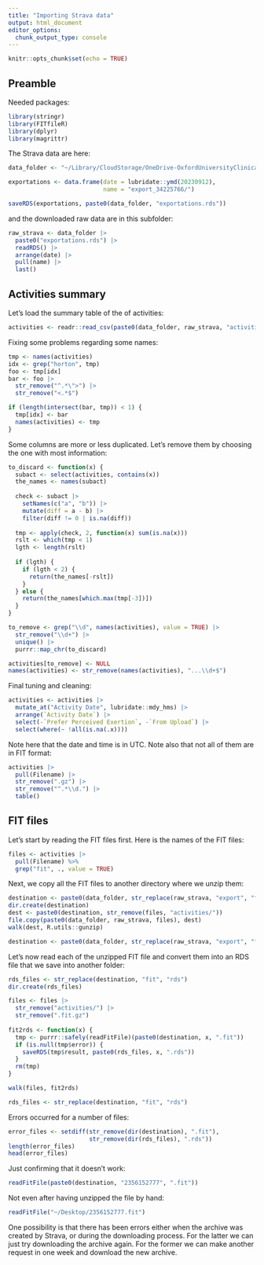 ```yaml
---
title: "Importing Strava data"
output: html_document
editor_options: 
  chunk_output_type: console
---
```


```r
knitr::opts_chunk$set(echo = TRUE)
```

## Preamble

Needed packages:

```r
library(stringr)
library(FITfileR)
library(dplyr)
library(magrittr)
```

The Strava data are here:

```r
data_folder <- "~/Library/CloudStorage/OneDrive-OxfordUniversityClinicalResearchUnit/data/Strava/"
```

```r
exportations <- data.frame(date = lubridate::ymd(20230912),
                           name = "export_34225766/")

saveRDS(exportations, paste0(data_folder, "exportations.rds"))
```

and the downloaded raw data are in this subfolder:

```r
raw_strava <- data_folder |>
  paste0("exportations.rds") |>
  readRDS() |> 
  arrange(date) |> 
  pull(name) |> 
  last()
```

## Activities summary

Let's load the summary table of the of activities:

```r
activities <- readr::read_csv(paste0(data_folder, raw_strava, "activities.csv"))
```

Fixing some problems regarding some names:

```r
tmp <- names(activities)
idx <- grep("horton", tmp)
foo <- tmp[idx]
bar <- foo |> 
  str_remove("^.*\">") |> 
  str_remove("<.*$")

if (length(intersect(bar, tmp)) < 1) {
  tmp[idx] <- bar
  names(activities) <- tmp
}
```

Some columns are more or less duplicated. Let's remove them by choosing the one
with most information:

```r
to_discard <- function(x) {
  subact <- select(activities, contains(x))
  the_names <- names(subact)
  
  check <- subact |> 
    setNames(c("a", "b")) |> 
    mutate(diff = a - b) |> 
    filter(diff != 0 | is.na(diff))
  
  tmp <- apply(check, 2, function(x) sum(is.na(x)))
  rslt <- which(tmp < 1)
  lgth <- length(rslt)
  
  if (lgth) {
    if (lgth < 2) {
      return(the_names[-rslt])
    }
  } else {
    return(the_names[which.max(tmp[-3])])
  }
}

to_remove <- grep("\\d", names(activities), value = TRUE) |> 
  str_remove("\\d+") |> 
  unique() |> 
  purrr::map_chr(to_discard)

activities[to_remove] <- NULL
names(activities) <- str_remove(names(activities), "...\\d+$")
```

Final tuning and cleaning:

```r
activities <- activities |> 
  mutate_at("Activity Date", lubridate::mdy_hms) |> 
  arrange(`Activity Date`) |> 
  select(-`Prefer Perceived Exertion`, -`From Upload`) |> 
  select(where(~ !all(is.na(.x))))
```

Note here that the date and time is in UTC. Note also that not all of them are
in FIT format:

```r
activities |> 
  pull(Filename) |> 
  str_remove(".gz") |> 
  str_remove("^.*\\d.") |> 
  table()
```

## FIT files

Let's start by reading the FIT files first. Here is the names of the FIT files:

```r
files <- activities |> 
  pull(Filename) %>% 
  grep("fit", ., value = TRUE)
```

Next, we copy all the FIT files to another directory where we unzip them:

```r
destination <- paste0(data_folder, str_replace(raw_strava, "export", "fit"))
dir.create(destination)
dest <- paste0(destination, str_remove(files, "activities/"))
file.copy(paste0(data_folder, raw_strava, files), dest)
walk(dest, R.utils::gunzip)
```

```r
destination <- paste0(data_folder, str_replace(raw_strava, "export", "fit"))
```

Let's now read each of the unzipped FIT file and convert them into an RDS file
that we save into another folder:

```r
rds_files <- str_replace(destination, "fit", "rds")
dir.create(rds_files)

files <- files |> 
  str_remove("activities/") |> 
  str_remove(".fit.gz")
  
fit2rds <- function(x) {
  tmp <- purrr::safely(readFitFile)(paste0(destination, x, ".fit"))
  if (is.null(tmp$error)) {
    saveRDS(tmp$result, paste0(rds_files, x, ".rds"))
  }
  rm(tmp)
}

walk(files, fit2rds)
```

```r
rds_files <- str_replace(destination, "fit", "rds")
```

Errors occurred for a number of files:

```r
error_files <- setdiff(str_remove(dir(destination), ".fit"),
                       str_remove(dir(rds_files), ".rds"))
length(error_files)
head(error_files)
```

Just confirming that it doesn't work:

```r
readFitFile(paste0(destination, "2356152777", ".fit"))
```

Not even after having unzipped the file by hand:

```r
readFitFile("~/Desktop/2356152777.fit")
```

One possibility is that there has been errors either when the archive was
created by Strava, or during the downloading process. For the latter we can just
try downloading the archive again. For the former we can make another request in
one week and download the new archive.


